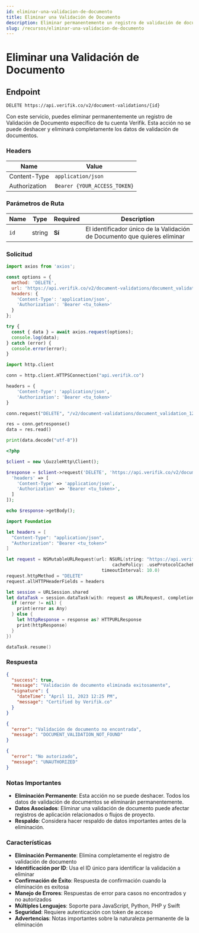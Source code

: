 ```yaml
---
id: eliminar-una-validacion-de-documento
title: Eliminar una Validación de Documento
description: Eliminar permanentemente un registro de validación de documento específico
slug: /recursos/eliminar-una-validacion-de-documento
---
```



# Eliminar una Validación de Documento

## Endpoint

```
DELETE https://api.verifik.co/v2/document-validations/{id}
```

Con este servicio, puedes eliminar permanentemente un registro de Validación de Documento específico de tu cuenta Verifik. Esta acción no se puede deshacer y eliminará completamente los datos de validación de documentos.

### Headers

| Name          | Value                        |
| ------------- | ---------------------------- |
| Content-Type  | `application/json`           |
| Authorization | `Bearer {YOUR_ACCESS_TOKEN}` |

### Parámetros de Ruta

| Name | Type   | Required | Description                                                         |
| ---- | ------ | -------- | ------------------------------------------------------------------- |
| `id` | string | **Sí**   | El identificador único de la Validación de Documento que quieres eliminar |

### Solicitud

<Tabs>
  <TabItem value="javascript" label="JavaScript">

```javascript
import axios from 'axios';

const options = {
  method: 'DELETE',
  url: 'https://api.verifik.co/v2/document-validations/document_validation_123456789',
  headers: {
    'Content-Type': 'application/json',
    'Authorization': 'Bearer <tu_token>'
  }
};

try {
  const { data } = await axios.request(options);
  console.log(data);
} catch (error) {
  console.error(error);
}
```

  </TabItem>
  <TabItem value="python" label="Python">

```python
import http.client

conn = http.client.HTTPSConnection("api.verifik.co")

headers = {
    'Content-Type': 'application/json',
    'Authorization': 'Bearer <tu_token>'
}

conn.request("DELETE", "/v2/document-validations/document_validation_123456789", headers=headers)

res = conn.getresponse()
data = res.read()

print(data.decode("utf-8"))
```

  </TabItem>
  <TabItem value="php" label="PHP">

```php
<?php

$client = new \GuzzleHttp\Client();

$response = $client->request('DELETE', 'https://api.verifik.co/v2/document-validations/document_validation_123456789', [
  'headers' => [
    'Content-Type' => 'application/json',
    'Authorization' => 'Bearer <tu_token>',
  ]
]);

echo $response->getBody();
```

  </TabItem>
  <TabItem value="swift" label="Swift">

```swift
import Foundation

let headers = [
  "Content-Type": "application/json",
  "Authorization": "Bearer <tu_token>"
]

let request = NSMutableURLRequest(url: NSURL(string: "https://api.verifik.co/v2/document-validations/document_validation_123456789")! as URL,
                                        cachePolicy: .useProtocolCachePolicy,
                                    timeoutInterval: 10.0)
request.httpMethod = "DELETE"
request.allHTTPHeaderFields = headers

let session = URLSession.shared
let dataTask = session.dataTask(with: request as URLRequest, completionHandler: { (data, response, error) -> Void in
  if (error != nil) {
    print(error as Any)
  } else {
    let httpResponse = response as? HTTPURLResponse
    print(httpResponse)
  }
})

dataTask.resume()
```

  </TabItem>
</Tabs>

### Respuesta

<Tabs>
  <TabItem value="200" label="200">

```json
{
  "success": true,
  "message": "Validación de documento eliminada exitosamente",
  "signature": {
    "dateTime": "April 11, 2023 12:25 PM",
    "message": "Certified by Verifik.co"
  }
}
```

  </TabItem>
  <TabItem value="404" label="404">

```json
{
  "error": "Validación de documento no encontrada",
  "message": "DOCUMENT_VALIDATION_NOT_FOUND"
}
```

  </TabItem>
  <TabItem value="401" label="401">

```json
{
  "error": "No autorizado",
  "message": "UNAUTHORIZED"
}
```

  </TabItem>
</Tabs>

### Notas Importantes

* **Eliminación Permanente**: Esta acción no se puede deshacer. Todos los datos de validación de documentos se eliminarán permanentemente.
* **Datos Asociados**: Eliminar una validación de documento puede afectar registros de aplicación relacionados o flujos de proyecto.
* **Respaldo**: Considera hacer respaldo de datos importantes antes de la eliminación.

### Características

- **Eliminación Permanente**: Elimina completamente el registro de validación de documento
- **Identificación por ID**: Usa el ID único para identificar la validación a eliminar
- **Confirmación de Éxito**: Respuesta de confirmación cuando la eliminación es exitosa
- **Manejo de Errores**: Respuestas de error para casos no encontrados y no autorizados
- **Múltiples Lenguajes**: Soporte para JavaScript, Python, PHP y Swift
- **Seguridad**: Requiere autenticación con token de acceso
- **Advertencias**: Notas importantes sobre la naturaleza permanente de la eliminación
